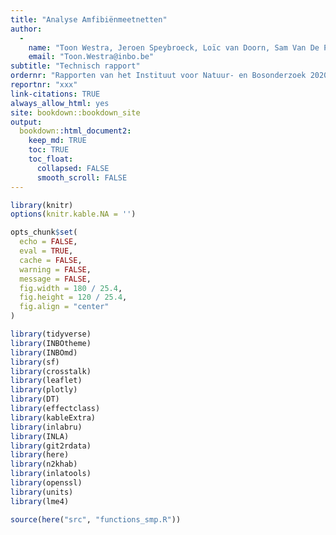 ```yaml
---
title: "Analyse Amfibiënmeetnetten"
author: 
  -
    name: "Toon Westra, Jeroen Speybroeck, Loïc van Doorn, Sam Van De Poel,  Frederic Piesschaert, Thierry Onkelinx"
    email: "Toon.Westra@inbo.be"
subtitle: "Technisch rapport"
ordernr: "Rapporten van het Instituut voor Natuur- en Bosonderzoek 2020 (xx)"
reportnr: "xxx"
link-citations: TRUE
always_allow_html: yes
site: bookdown::bookdown_site
output:
  bookdown::html_document2:
    keep_md: TRUE
    toc: TRUE
    toc_float:
      collapsed: FALSE
      smooth_scroll: FALSE
---
```



```r
library(knitr)
options(knitr.kable.NA = '')

opts_chunk$set(
  echo = FALSE, 
  eval = TRUE,
  cache = FALSE,
  warning = FALSE,
  message = FALSE,
  fig.width = 180 / 25.4,
  fig.height = 120 / 25.4,
  fig.align = "center"
)

```


```r

library(tidyverse)
library(INBOtheme)
library(INBOmd)
library(sf)
library(crosstalk)
library(leaflet)
library(plotly)
library(DT)
library(effectclass)
library(kableExtra)
library(inlabru)
library(INLA)
library(git2rdata)
library(here)
library(n2khab)
library(inlatools)
library(openssl)
library(units)
library(lme4)

```



```r
source(here("src", "functions_smp.R"))
```



